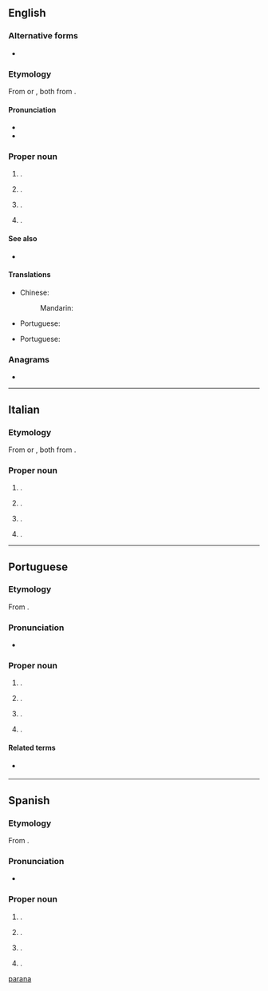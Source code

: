 {{also|parana|paranã}}
==English==

===Alternative forms===
* {{alter|en|Parana}}

===Etymology===
From {{bor|en|es|Paraná}} or {{bor|en|pt|Paraná}}, both from {{der|en|tpw|paranã||river}}.

====Pronunciation====
* {{IPA|en|/ˌpæ.ɹəˈnɑː/|/ˌpæ.ɹəˈnɑ/}}
* {{rhymes|en|ɑː}}

===Proper noun===
{{en-proper noun}}

# {{place|en|river|in central and southern|continent/South America}}.
# {{place|en|state|r/South Region|c/Brazil|capital=Curitiba}}.
# {{place|en|provincial capital|p/Entre Ríos|c/Argentina}}.
# {{place|en|municipality|s/Rio Grande do Sul|c/Brazil}}.

====See also====
* {{pedialite}}

====Translations====
{{trans-top|river in South America}}
* Chinese:
*: Mandarin: {{t+|cmn|巴拉那河|tr=Bālānàhé}}
{{trans-mid}}
* Portuguese: {{t+|pt|Paraná|m}}
{{trans-bottom}}

{{trans-top|state in southern Brazil}}
* Portuguese: {{t+|pt|Paraná|m}}
{{trans-mid}}
{{trans-bottom}}

{{trans-top|city in Argentina}}
{{trans-mid}}
{{trans-bottom}}

===Anagrams===
* {{anagrams|en|a=aaanpr|Aparan}}

[[Category:English terms spelled with Á|parana]]

----

==Italian==
{{wp|lang=it}}

===Etymology===
From {{bor|it|es|Paraná}} or {{bor|it|pt|Paraná}}, both from {{der|it|tpw|paranã||river}}.

===Proper noun===
{{it-proper noun|m}}

# {{place|it|river|in central and southern|cont/South America|t=Paraná}}.
# {{place|it|state|r/South Region|c/Brazil|capital=Curitiba|t=Paraná}}.
# {{place|it|provincial capital|p/Entre Ríos|c/Argentina|t=Paraná}}.
# {{place|it|municipality|s/Rio Grande do Sul|c/Brazil|t=Paraná}}.

----

==Portuguese==

===Etymology===
From {{der|pt|tpw|paranã||river}}.

===Pronunciation===
* {{audio|pt|Pt-br Paraná.ogg|Audio (BR)}}

===Proper noun===
{{pt-proper noun|m}}

# {{place|pt|river|in central and southern|cont/South America|t=Paraná}}.
# {{place|pt|state|r/South Region|c/Brazil|capital=Curitiba|t=Paraná}}.
#: {{syn|pt|PR|q1=abbreviation}}
# {{place|pt|provincial capital|p/Entre Ríos|c/Argentina|t=Paraná}}.
# {{place|pt|municipality|s/Rio Grande do Sul|c/Brazil|t=Paraná}}.

====Related terms====
* {{l|pt|paranaense}} {{gloss|[[demonym]] of the Brazilian state}}

----

==Spanish==

===Etymology===
From {{bor|es|tpw|paranã||river}}.

===Pronunciation===
* {{es-IPA}}

===Proper noun===
{{es-proper noun|m}}

# {{place|es|river|in central and southern|cont/South America|t=Paraná}}.
# {{place|es|state|r/South Region|c/Brazil|capital=Curitiba|t=Paraná}}.
# {{place|es|provincial capital|p/Entre Ríos|c/Argentina|t=Paraná}}.
# {{place|es|municipality|s/Rio Grande do Sul|c/Brazil|t=Paraná}}.